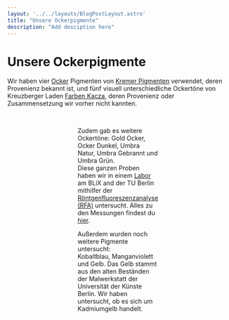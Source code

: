 ```yaml
---
layout: '../../layouts/BlogPostLayout.astro'
title: "Unsere Ockerpigmente"
description: "Add desciption here"
---
```




# Unsere Ockerpigmente

Wir haben vier <a href="/keywords/ochre/">Ocker</a> Pigmenten von <a href="https://www.kremer-pigmente.com/">Kremer Pigmenten</a> verwendet, deren Provenienz bekannt ist, und fünf visuell unterschiedliche Ockertöne von Kreuzberger Laden <a href="http://www.farben-kacza.de/">Farben Kacza</a>, deren Provenienz oder Zusammensetzung wir vorher nicht kannten.

<Figure url={ockerdeutsch.src} text="Ocker dunkel, deutsch, lichter Ocker. Gemisch aus natürlichem Bariumsulfat (BaSO4), eisenoxidhaltiger Erde (Fe2O3 + MnO2 + SiO2) und Eisenoxidgelb (FeO(OH)). © Kremer Pigmente" />

<Figure url={ockeritalienisch.src} text="Ocker dunkel, deutsch, lichter Ocker. © Kremer Pigmente" />

<Figure url={ockermarokko.src} text="Gelbes marokkanisches Ocker. © Kremer Pigmente" />

<Figure url={ockertaunus.src} text="Ocker aus dem Taunus, aus dem Gebiet der Oberen Lahn. © Kremer Pigmente" />
&nbsp;

Zudem gab es weitere Ockertöne: Gold Ocker, Ocker Dunkel, Umbra Natur, Umbra Gebrannt und Umbra Grün. <br/>
Diese ganzen Proben haben wir in einem <a href="/posts/laboratory">Labor</a> am BLiX and der TU Berlin mithilfer der <a href="/keywords/xrf">Röntgenfluoreszenzanalyse (RFA)</a> untersucht. Alles zu den Messungen findest du <a href="/keywords/measurements-and-evaluation">hier</a>.

Außerdem wurden noch weitere Pigmente untersucht: <br/>
Kobaltblau, Manganviolett und  Gelb. Das Gelb stammt aus den alten Beständen der  Malwerkstatt der Universität der Künste Berlin. Wir haben untersucht, ob es sich um Kadmiumgelb handelt.
